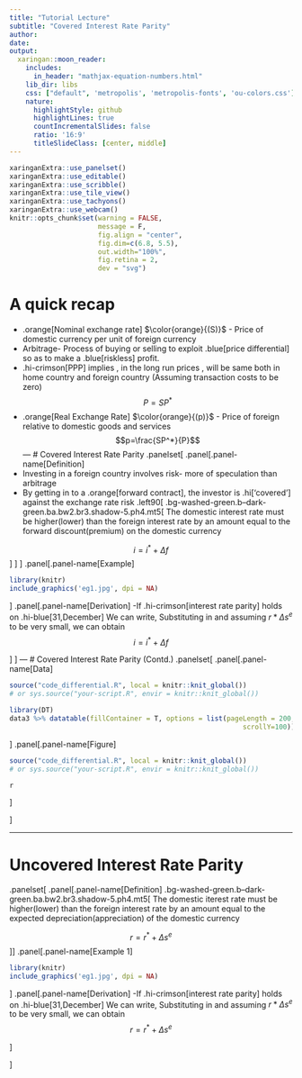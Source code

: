 ```yaml
---
title: "Tutorial Lecture"
subtitle: "Covered Interest Rate Parity"  
author:
date: 
output:
  xaringan::moon_reader:
    includes:
      in_header: "mathjax-equation-numbers.html"
    lib_dir: libs
    css: ["default", 'metropolis', 'metropolis-fonts', 'ou-colors.css']
    nature:
      highlightStyle: github
      highlightLines: true
      countIncrementalSlides: false
      ratio: '16:9'
      titleSlideClass: [center, middle]
---
```

```r
xaringanExtra::use_panelset()
xaringanExtra::use_editable()
xaringanExtra::use_scribble()
xaringanExtra::use_tile_view()
xaringanExtra::use_tachyons()
xaringanExtra::use_webcam()
knitr::opts_chunk$set(warning = FALSE,
                      message = F,
                      fig.align = "center",
                      fig.dim=c(6.8, 5.5), 
                      out.width="100%",
                      fig.retina = 2,
                      dev = "svg")


```

# A quick recap
- .orange[Nominal exchange rate] $\color{orange}{(S)}$ - Price of domestic currency per unit of foreign currency
- Arbitrage- Process of buying or selling to exploit .blue[price differential] so as to make a .blue[riskless] profit.
- .hi-crimson[PPP] implies , in the long run prices , will be same both in home country and foreign country (Assuming transaction costs to be zero)
$$ 
P=SP^*
$$
- .orange[Real Exchange Rate] $\color{orange}{(p)}$  - Price of foreign relative to domestic goods and services
$$p=\frac{SP^*}{P}$$
---
# Covered Interest Rate Parity
.panelset[
.panel[.panel-name[Definition]
- Investing in a foreign country involves risk- more of speculation than arbitrage
- By getting in to a .orange[forward contract], the investor is .hi['covered'] against the exchange rate risk
.left90[
.bg-washed-green.b--dark-green.ba.bw2.br3.shadow-5.ph4.mt5[
The domestic interest rate must be higher(lower) than the foreign interest rate by an amount equal to the forward discount(premium) on the domestic currency

$$i=i^*+\Delta f$$]
]
]
.panel[.panel-name[Example]
```r
library(knitr)
include_graphics('eg1.jpg', dpi = NA)
```

]
.panel[.panel-name[Derivation]
-If .hi-crimson[interest rate parity] holds on .hi-blue[31,December] 
\begin{equation}
(1+i)=(1+i^*)\frac{F}{S} \label{eq.1}
\end{equation}
We can write,
\begin{equation}
\frac{F}{S}=1+\Delta f \label{eq.2}
\end{equation}
Substituting \eqref{eq.2} in \eqref{eq.1} and assuming $r*\Delta s^e$ to be very small, we  can obtain
$$i=i^*+\Delta f$$

]
]
---
# Covered Interest Rate Parity (Contd.)
.panelset[
.panel[.panel-name[Data]
```r
source("code_differential.R", local = knitr::knit_global())
# or sys.source("your-script.R", envir = knitr::knit_global())
```

```r
library(DT)
data3 %>% datatable(fillContainer = T, options = list(pageLength = 200,
                                                          scrollY=100))
```
]
.panel[.panel-name[Figure]
```r
source("code_differential.R", local = knitr::knit_global())
# or sys.source("your-script.R", envir = knitr::knit_global())
```

```r
r
```


]


]



---
# Uncovered Interest Rate Parity
.panelset[
.panel[.panel-name[Definition]
.bg-washed-green.b--dark-green.ba.bw2.br3.shadow-5.ph4.mt5[
The domestic iterest rate must be higher(lower) than the foreign interest rate by an amount equal to the expected depreciation(appreciation) of the domestic currency

$$r=r^*+\Delta s^e$$]]
.panel[.panel-name[Example 1]
```r
library(knitr)
include_graphics('eg1.jpg', dpi = NA)
```

]
.panel[.panel-name[Derivation]
-If .hi-crimson[interest rate parity] holds on .hi-blue[31,December] 
\begin{equation}
(1+r)=(1+r^*)\frac{S^e}{S} \label{eq.3}
\end{equation}
We can write,
\begin{equation}
\frac{S^e}{S}=1+\Delta s^e \label{eq.4}
\end{equation}
Substituting \eqref{eq.4} in \eqref{eq.3} and assuming $r*\Delta s^e$ to be very small, we  can obtain
$$r=r^*+\Delta s^e$$

]

]











  
  
